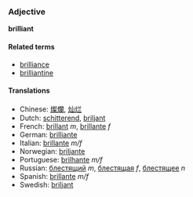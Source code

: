 ===Adjective===
'''brilliant'''

====Related terms====
*[[brilliance]]
*[[brilliantine]]

====Translations====
*Chinese: [[燦爛]], [[灿烂]]
*Dutch: [[schitterend]], [[briljant]]
*French: [[brillant]] ''m'', [[brillante]] ''f''
*German: [[brilliante]]
*Italian: [[brillante]] ''m/f''
*Norwegian: [[briljante]]
*Portuguese: [[brilhante]] ''m/f''
*Russian: [[блестящий]] ''m'', [[блестящая]] ''f'', [[блестящее]] ''n''
*Spanish: [[brillante]] ''m/f''
*Swedish: [[briljant]]